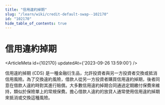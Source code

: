```yaml
---
title: "信用違約掉期"
slug: "/learn/wiki/credit-default-swap--102170"
id: "102170"
hide_table_of_contents: true
---
```



# 信用違約掉期

<ArticleMeta id={102170} updatedAt={'2023-09-26 13:59:00'} />
<div className='border-solid border-b border-t-0 my-4 border-[var(--ifm-color-gray-300)]' />

信用違約掉期 (CDS) 是一種金融衍生品，允許投資者與另一方投資者交換或抵消信用風險。為了交換違約風險，借款人從另一方投資者購買信用違約掉期，後者同意在借款人違約時對其進行賠償。大多數信用違約掉期合同通過定期繳付保費來維持，類似於保險單上的常規保費。擔心借款人違約的放貸人通常使用信用違約掉期來抵消或交換這種風險。
